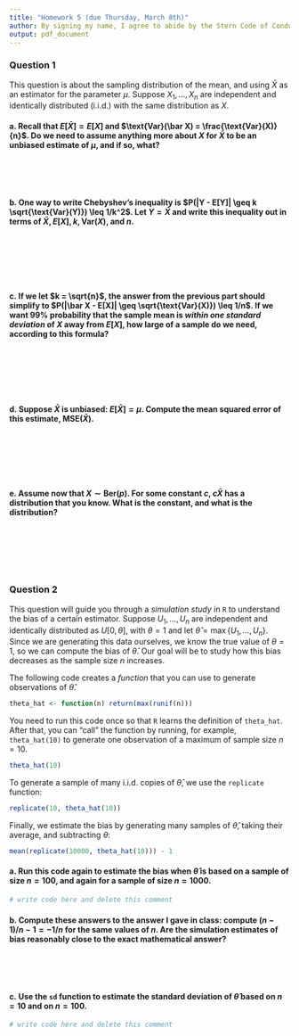 ```yaml
---
title: "Homework 5 (due Thursday, March 8th)"
author: By signing my name, I agree to abide by the Stern Code of Conduct _______________
output: pdf_document
---
```


### Question 1

This question is about the sampling distribution of the mean, and using $\bar X$ as an estimator for the parameter $\mu$. Suppose $X_1, \ldots, X_n$ are independent and identically distributed (i.i.d.) with the same distribution as $X$.

#### a. Recall that $E[\bar X] = E[X]$ and $\text{Var}(\bar X) = \frac{\text{Var}(X)}{n}$. Do we need to assume anything more about $X$ for $\bar X$ to be an unbiased estimate of $\mu$, and if so, what?

\ 

\ 

#### b. One way to write Chebyshev's inequality is $P(|Y - E[Y]| \geq k \sqrt{\text{Var}(Y)}) \leq 1/k^2$. Let $Y = \bar X$ and write this inequality out in terms of $\bar X, E[X], k, \text{Var}(X)$, and $n$.

\ 

\ 

\ 

#### c. If we let $k = \sqrt{n}$, the answer from the previous part should simplify to $P(|\bar X - E[X]| \geq \sqrt{\text{Var}(X)}) \leq 1/n$. If we want 99\% probability that the sample mean is *within one standard deviation* of $X$ away from $E[X]$, how large of a sample do we need, according to this formula?

\ 

\ 

\ 

#### d. Suppose $\bar X$ is unbiased: $E[\bar X] = \mu$. Compute the mean squared error of this estimate, $\text{MSE}(\bar X)$.

\ 

\ 

\ 

#### e. Assume now that $X \sim \text{Ber}(p)$. For some constant $c$, $c\bar X$ has a distribution that you know. What is the constant, and what is the distribution?

\ 

\ 

\ 

\newpage

### Question 2

This question will guide you through a *simulation study* in `R` to understand the bias of a certain estimator. Suppose $U_1, \ldots, U_n$ are independent and identically distributed as $U[0,\theta]$, with $\theta = 1$ and let $\hat \theta = \max \{ U_1, \ldots, U_n \}$. Since we are generating this data ourselves, we know the true value of $\theta = 1$, so we can compute the bias of $\hat \theta$. Our goal will be to study how this bias decreases as the sample size $n$ increases.

The following code creates a *function* that you can use to generate observations of $\hat \theta$.

```r
theta_hat <- function(n) return(max(runif(n)))
```

You need to run this code once so that `R` learns the definition of `theta_hat`. After that, you can "call" the function by running, for example, `theta_hat(10)` to generate one observation of a maximum of sample size $n = 10$.

```r
theta_hat(10)
```

To generate a sample of many i.i.d. copies of $\hat \theta$, we use the `replicate` function:

```r
replicate(10, theta_hat(10))
```

Finally, we estimate the bias by generating many samples of $\hat \theta$, taking their average, and subtracting $\theta$:

```r
mean(replicate(10000, theta_hat(10))) - 1
```


#### a. Run this code again to estimate the bias when $\hat \theta$ is based on a sample of size $n = 100$, and again for a sample of size $n = 1000$. 

```r
# write code here and delete this comment
```

#### b. Compute these answers to the answer I gave in class: compute $(n-1)/n - 1 = -1/n$ for the same values of $n$. Are the simulation estimates of bias reasonably close to the exact mathematical answer?

\ 

\ 

#### c. Use the `sd` function to estimate the standard deviation of $\hat \theta$ based on $n = 10$ and on $n = 100$.

```r
# write code here and delete this comment
```

